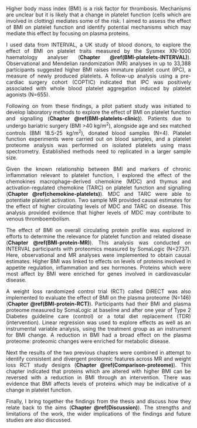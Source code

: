 <style>
body {
text-align: justify}
</style>

Higher body mass index (BMI) is a risk factor for thrombosis. Mechanisms are unclear but it is likely that a change in platelet function (cells which are involved in clotting) mediates some of the risk. I aimed to assess the effect of BMI on platelet function and identify potential mechanisms which may mediate this effect by focusing on plasma proteins. 

I used data from INTERVAL, a UK study of blood donors, to explore the effect of BMI on platelet traits measured by the Sysmex XN-1000 haematology analyser (**Chapter \@ref(BMI-platelets-INTERVAL)**). Observational and Mendelian randomization (MR) analyses in up to 33,388 participants suggested higher BMI raises immature platelet count (IPC), a measure of newly produced platelets. A follow-up analysis using a pre-cardiac surgery cohort (COPTIC) indicated that IPC was positively associated with whole blood platelet aggregation induced by platelet agonists (N=655).

Following on from these findings, a pilot patient study was initiated to develop laboratory methods to explore the effect of BMI on platelet function and signalling (**Chapter \@ref(BMI-platelets-clinic)**). Patients due to undergo bariatric surgery (BMI >40 kg/m^2^), alongside age and sex matched controls (BMI 18.5-25 kg/m^2^), donated blood samples (N=4). Platelet function experiments were carried out on blood samples, and a platelet proteome analysis was performed on isolated platelets using mass spectrometry. Established methods need to replicated in a larger sample size.

Given the known relationship between BMI and markers of chronic inflammation relevant to platelet function, I explored the effect of the chemokines macrophage-derived chemokine (MDC) and thymus and activation-regulated chemokine (TARC) on platelet function and signalling (**Chapter \@ref(chemokine-platelets)**). MDC and TARC were able to potentiate platelet activation. Two sample MR provided causal estimates for the effect of higher circulating levels of MDC and TARC on disease. This analysis provided evidence that higher levels of MDC may contribute to venous thromboembolism.

The effect of BMI on overall circulating protein profile was explored in efforts to determine the relevance for platelet function and related disease (**Chapter \@ref(BMI-protein-MR)**). This analysis was conducted on INTERVAL participants with proteomics measured by SomaLogic (N=2737). Here, observational and MR analyses were implemented to obtain causal estimates. Higher BMI was linked to effects on levels of proteins involved in appetite regulation, inflammation and sex hormones. Proteins which were most affect by BMI were enriched for genes involved in cardiovascular disease.

A weight loss randomized control trial (RCT) called DiRECT was also implemented to evaluate the effect of BMI on the plasma proteome (N=146) (**Chapter \@ref(BMI-protein-RCT)**). Participants had their BMI and plasma proteome measured by SomaLogic at baseline and after one year of Type 2 Diabetes guideline care (control) or a total diet replacement (TDR) (intervention). Linear regression was used to explore effects as well as an instrumental variable analysis, using the treatment group as an instrument for BMI change. A reduction in BMI had a broad effect on the plasma proteome: proteomic changes were enriched for metabolic disease.

Next the results of the two previous chapters were combined in attempt to identify consistent and divergent proteomic features across MR and weight loss RCT study designs (**Chapter \@ref(Comparison-proteome)**). This chapter indicated that proteins which are altered with higher BMI can be reversed with a reduction in BMI through an intervention. There was evidence that BMI affects levels of proteins which may be indicative of a change in platelet function.

Finally, I bring together the findings from the thesis and discuss how they relate back to the aims (**Chapter \@ref(Discussion)**). The strengths and limitations of the work, the wider implications of the findings and future studies are also discussed. 
